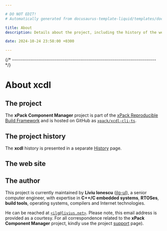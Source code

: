 ```yaml
---

# DO NOT EDIT!
# Automatically generated from docusaurus-template-liquid/templates/docusaurus.

title: About
description: Details about the project, including the history of the website and details about the author.

date: 2024-10-24 23:58:00 +0300

---
```




{/* ------------------------------------------------------------------------ */}

# About xcdl

## The project


The **xPack Component Manager** project is part of the
[xPack Reproducible Build Framework](https://xpack.github.io)
and is hosted on GitHub as
[`xpack/xcdl-cli-ts`](https://github.com/xpack/xcdl-cli-ts/).


## The project history

The **xcdl** history is presented
in a separate [History](/docs/project/history/) page.

## The web site

<Website/>

## The author

This project is currently maintained by **Liviu Ionescu**
([ilg-ul](https://github.com/ilg-ul)),
a senior computer engineer, with expertise in **C++/C embedded systems**,
**RTOSes**, **build tools**, operating systems, compilers
and Internet technologies.


He can be reached at [`<ilg@livius.net>`](mailto:ilg@livius.net).
Please note, this email address is provided as a courtesy.
For all correspondence related to
the **xPack Component Manager** project,
kindly use the project [support](/docs/support/) page).
